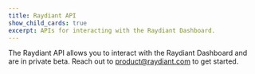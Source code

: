 ```yaml
---
title: Raydiant API
show_child_cards: true
excerpt: APIs for interacting with the Raydiant Dashboard.
---
```


The Raydiant API allows you to interact with the Raydiant Dashboard and are in private beta. Reach out to [product@raydiant.com](mailto:product@raydiant.com) to get started.
